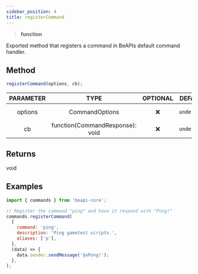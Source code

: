 ```yaml
---
sidebar_position: 4
title: registerCommand
---
```


> **<Link to="https://developer.mozilla.org/en-US/docs/Web/JavaScript/Reference/Global_Objects/Function">function</Link>**

Exported method that registers a command in BeAPIs default command handler.

## Method

```js
registerCommand(options, cb);
```
| PARAMETER | TYPE | OPTIONAL | DEFAULT | DESCRIPTION |
| :-------: | :--: | :------: | :-----: | :---------: |
| options | <Link to="/docs/typedefs/commandoptions">CommandOptions</Link> | ❌ | `undefined` | Command options. |
| cb | <Link to="https://developer.mozilla.org/en-US/docs/Web/JavaScript/Reference/Global_Objects/Function">function(<Link to="/docs/typedefs/commandresponse">CommandResponse</Link>)</Link>: void | ❌ | `undefined` | Command callback. |

## Returns

void

## Examples

```js
import { commands } from 'beapi-core';

// Register the command "ping" and have it respond with "Pong!"
commands.registerCommand(
  {
    command: 'ping',
    description: 'Ping gametest scripts.',
    aliases: ['p'],
  },
  (data) => {
    data.sender.sendMessage('§ePong!');
  },
);
```